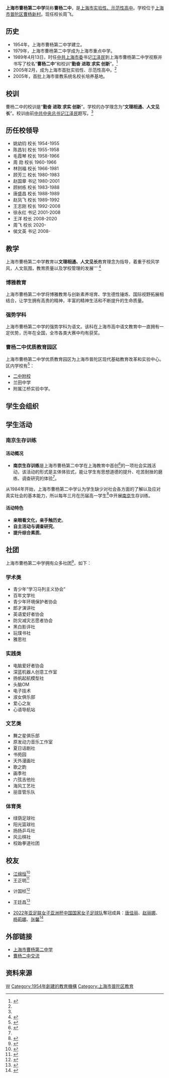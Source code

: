 {{Infobox_School
| name =上海市曹杨第二中学
| other_name =Shanghai Caoyang NO.2 High School
| motto = '''勤奋 进取 求实 创新''' 
| established = 1954年
| type =[[上海市实验性、示范性高中|上海市实验性、示范性高中]] 
| principal = 周飞（Mr. Zhou Fei）
| enrollment = 1456人
| faculty = 167 人
| affiliation =
| location = [[上海市|上海市]][[普陀区_(上海市)|普陀区]][[梅川路|梅川路]]295号
| tel = (86-21) 62548322
| website = http://www.hscyez.pte.sh.cn/ }}
'''上海市曹杨第二中学'''简称'''曹杨二中'''，是[[上海市实验性、示范性高中|上海市实验性、示范性高中]]。学校位于[[上海市|上海市]][[普陀区_(上海市)|普陀区]][[曹杨新村|曹杨新村]]。现任校长周飞。

==历史==
*1954年，上海市曹杨第二中学建立。
*1979年，上海市曹杨第二中学成为上海市重点中学。
*1989年4月13日，时任[[中国共产党上海市委员会|中共上海市委]]书记[[江泽民|江泽民]]到上海市曹杨第二中学视察并书写了校名“'''曹杨二中'''”和校训“'''勤奋 进取 求实 创新'''”。<ref name="shgov1">{{cite web|url=http://www.hscyez.pte.sh.cn/2005zhaosheng/xuexiaozhaosheng/jianjie.htm|publisher=上海市曹杨第二中学网|title=学校简介|accessdate=2011-01-06|archive-date=2009-05-23|archive-url=https://archive.is/20090523224826/http://www.hscyez.pte.sh.cn/2005zhaosheng/xuexiaozhaosheng/jianjie.htm|dead-url=no}}</ref>
*2005年2月，成为上海市首批实验性、示范性高中。<ref name="shgov1" />
*2005年，首批上海市普教系统名校长培养基地。

== 校训 ==
曹杨二中的校训是“'''勤奋 进取 求实 创新'''”。学校的办学理念为“'''文理相通、人文见长'''”。校训由前[[中国共产党中央委员会总书记|中共中央总书记]][[江泽民|江泽民]]题写。<ref name="shgov1" />
== 历任校领导 ==
*姚幼钧 校长 1954-1955
*陈昌钊 校长 1955-1958
*毛霞琴 校长 1958-1966
*周 勋 校长   1960-1966
*林则福 校长 1966-1981
*顾芳三 校长 1980-1983
*赵国章 书记 1980-2001
*顾树栋 校长 1983-1988
*唐盛昌 校长 1988-1989
*赵凤飞 校长 1989-1992
*王志刚 校长 1992-2008
*徐永红 书记 2001-2008
*王洋 校长 2008-2020
*周飞 校长 2020-
*侯文英 书记 2008-

==教学==
上海市曹杨第二中学教育以'''文理相通、人文见长'''教育理念为指导，着重于校风学风，人文氛围，教育质量以及学校管理的发展'''
<ref name="shgov2">{{cite web|url=http://xxgk.pte.sh.cn/html/cyez/article/2010/1101/14819.html=普陀区基础教育机构信息公开专栏|title=单位简介：上海市曹杨第二中学|accessdate=2011-01-08}}{{dead link|date=2017年11月 |bot=InternetArchiveBot |fix-attempted=yes }}</ref>
=== 博雅教育 ===
上海市曹杨第二中学将博雅教育与创新素养培育、学生德性锤炼、国际视野拓展相结合，让学生拥有高贵的精神，丰富的精神生活和不断提升的生命质量。
=== 强势学科 ===
上海市曹杨第二中学的强势学科为语文。该科在上海市高中语文教育中一直拥有一定优势，历年在全国，全市各类大赛中均有获奖。
===曹杨二中优质教育园区===
上海市曹杨第二中学优质教育园区为上海市普陀区现代基础教育改革和实验中心。
区内学校有<ref name="shgov3">{{cite web|url=http://xxgk.pte.sh.cn/html/cyez/article/2010/1101/14832.html=普陀区基础教育机构信息公开专栏|title=单上海市曹杨第二中学2010学年第一学期工作计划|accessdate=2011-01-09}}{{dead link|date=2017年11月 |bot=InternetArchiveBot |fix-attempted=yes }}</ref>：
*[[二中附校|二中附校]]
*兰田中学
*附属江桥实验中学。

== 学生会组织 ==
{{expand-section}}

== 学生活动 ==
===南京生存训练===
====活动概况====
*'''南京生存训练'''是上海市曹杨第二中学在上海教育中首创<ref name="shgov4">{{cite web|url=http://www.godpp.gov.cn/2004-10/08/content_2987665.htm=中国文明网|title=南京生存训练|accessdate=2011-01-09}}{{dead link|date=2018年5月 |bot=InternetArchiveBot |fix-attempted=yes }}</ref>的一项社会实践活动，该活动的形式是主体体验式，能让学生有思想道德的提升、吃苦耐挫的磨练、调查研究的体验<ref name="shgov4"/>。
从1984年开始，上海市曹杨第二中学认为学生缺少对社会各方面的了解以及应对真实社会的基本能力，所以每年三月在历届高一学生<ref name="shgov5">{{cite web|url=http://www.nbedu.gov.cn/zwgk/article/show_article.asp?ArticleID=9259=宁波教科网|title=高一学生南京体验“生存训练”：从吃苦到调研|accessdate=2011-01-09|archive-date=2016-03-04|archive-url=https://web.archive.org/web/20160304100154/http://www.nbedu.gov.cn/zwgk/article/show_article.asp?ArticleID=9259%3D%E5%AE%81%E6%B3%A2%E6%95%99%E7%A7%91%E7%BD%91|dead-url=no}}</ref>中开展[[南京|南京]]生存训练。

====活动特色====
*'''亲眼看文化，亲手触历史'''。 
*'''自主活动与调查研究'''。
*'''提升综合素质'''。

== 社团 ==
上海市曹杨第二中学拥有众多社团<ref name="shgov6">{{cite web|url=http://xxgk.pte.sh.cn/html/cyez/article/2010/1103/18067.html=普陀区基础教育机构信息公开专栏|title=《上海市曹杨第二中学学生社团联合会章程》|accessdate=2011-01-08}}{{dead link|date=2017年11月 |bot=InternetArchiveBot |fix-attempted=yes }}</ref>，如下：
===学术类===
*青少年“学习马列主义协会”
*百年文学社
*青少年环境保护者协会
*郎才演讲社
*英语爱好者协会
*防灾减灾志愿者协会
*黑白影评社
*玩璞书社
*雅思社

===实践类===
*电脑爱好者协会
*深蓝机器人创意工作室
*扬帆起航模型社
*头脑OM
*电子技术
*淑女俱乐部
*爱心之友
*心语导航站
===文艺类===
*舞之星俱乐部
*原发动力音乐工作室
*夏日话剧社
*书苑园
*天外漫画社
*歌之韵
*画季社
*六弦吉他社
*海风工艺社
*丽音管乐队
===体育类===
*绿荫足球社
*阳光篮球社
*扬扬乒乓社
*风云棋社
*校跆拳道社团
==校友==
*[[江绵恒|江绵恒]]<ref name="shgov7">{{cite web|url=http://www.hscyez.pte.sh.cn/xiaoqing50/xiaoqingNEW.htm=|title=《上海市曹杨第二中学50周年校庆盛况空前》|accessdate=2011-01-08|archive-date=2020-09-18|archive-url=https://web.archive.org/web/20200918114753/http://www.hscyez.pte.sh.cn/xiaoqing50/xiaoqingNEW.htm=}}</ref>
*王正明<ref name="shgov7">{{cite web|url=http://www.hscyez.pte.sh.cn/xiaoqing50/xiaoqingNEW.htm=|title=《上海市曹杨第二中学50周年校庆盛况空前》
|accessdate=2011-01-08}}</ref>

*计国桢<ref name="shgov7">{{cite web|url=http://www.hscyez.pte.sh.cn/xiaoqing50/xiaoqingNEW.htm=|title=《上海市曹杨第二中学50周年校庆盛况空前》
|accessdate=2011-01-08}}</ref>

*王廷昌<ref name="shgov7">{{cite web|url=http://www.hscyez.pte.sh.cn/xiaoqing50/xiaoqingNEW.htm=|title=《上海市曹杨第二中学50周年校庆盛况空前》
|accessdate=2011-01-08}}</ref>

*[[2022年亚足联女子亚洲杯|2022年亚足联女子亚洲杯]][[中国国家女子足球队|中国国家女子足球队]]奪冠成員：[[唐佳丽|唐佳丽]]、[[赵丽娜|赵丽娜]]、[[杨莉娜|杨莉娜]]、[[张馨|张馨]]<ref>{{cite news |title=为她们骄傲！中国女足4名队员，都来自上海这所高中 |url=https://j.eastday.com/p/1644222666033696 |accessdate=2022-02-07 |archive-date=2022-02-07 |archive-url=https://web.archive.org/web/20220207105326/https://j.eastday.com/p/1644222666033696 }}</ref>

== 外部链接 ==
* [http://www.hscyez.pte.sh.cn 上海市曹杨第二中学]{{Wayback|url=http://www.hscyez.pte.sh.cn/ |date=20111211062634 }}
* [https://web.archive.org/web/20120413121628/http://www.c2ppp.com/ 曹杨二中交流]

== 资料来源 ==
{{Reflist}}


{{上海市实验性、示范性高中}}
[[Category:上海中等教育|W]]
[[Category:1954年創建的教育機構|Category:1954年創建的教育機構]]
[[Category:上海市普陀区教育|Category:上海市普陀区教育]]